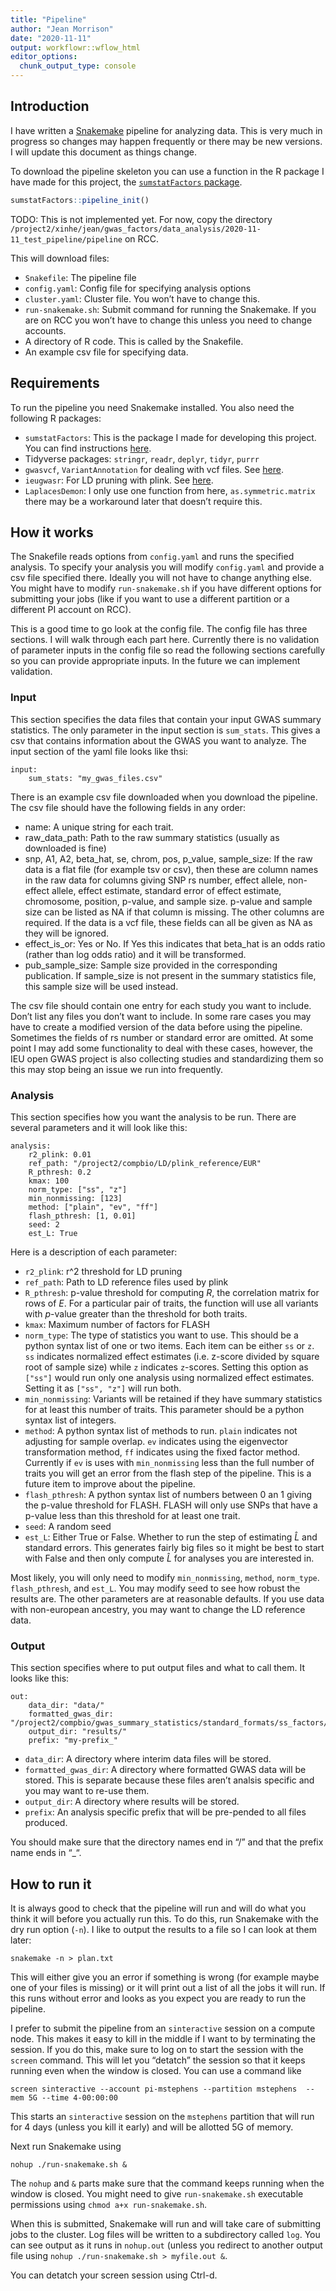 ```yaml
---
title: "Pipeline"
author: "Jean Morrison"
date: "2020-11-11"
output: workflowr::wflow_html
editor_options:
  chunk_output_type: console
---
```


## Introduction

I have written a [Snakemake](https://snakemake.readthedocs.io/en/stable/index.html) pipeline for analyzing data. This is very much in progress so changes may happen frequently or there may be new versions. I will update this document as things change. 

To download the pipeline skeleton you can use a function in the R package I have made for this project, the [`sumstatFactors` package](https://gitlab.com/jean_morrison/gwas-summay-statistic-factorization/-/blob/master/README.md). 
```r
sumstatFactors::pipeline_init()
```

TODO: This is not implemented yet. For now, copy the directory `/project2/xinhe/jean/gwas_factors/data_analysis/2020-11-11_test_pipeline/pipeline` on RCC. 


This will download files:

+ `Snakefile`: The pipeline file
+ `config.yaml`: Config file for specifying analysis options
+ `cluster.yaml`: Cluster file. You won't have to change this.
+ `run-snakemake.sh`: Submit command for running the Snakemake. If you are on RCC you won't have to change this unless you need to change accounts. 
+ A directory of R code. This is called by the Snakefile.
+ An example csv file for specifying data.

## Requirements

To run the pipeline you need Snakemake installed. You also need the following R packages:

+ `sumstatFactors`: This is the package I made for developing this project. You can find instructions [here](https://gitlab.com/jean_morrison/gwas-summay-statistic-factorization/-/blob/master/README.md).
+ Tidyverse packages: `stringr`, `readr`, `deplyr`, `tidyr`, `purrr`
+ `gwasvcf`, `VariantAnnotation` for dealing with vcf files.  See [here](https://mrcieu.github.io/gwasvcf/). 
+ `ieugwasr`: For LD pruning with plink. See [here](https://mrcieu.github.io/ieugwasr/).  
+ `LaplacesDemon`: I only use one function from here, `as.symmetric.matrix` there may be a workaround later that doesn't require this. 

## How it works

The Snakefile reads options from `config.yaml` and runs the specified analysis. To specify your analysis you will modify `config.yaml` and provide a csv file specified there. Ideally you will not have to change anything else. You might have to modify `run-snakemake.sh` if you have different options for submitting your jobs (like if you want to use a different partition or a different PI account on RCC).

This is a good time to go look at the config file. The config file has three sections. I will walk through each part here. Currently there is no validation of parameter inputs in the config file so read the following sections carefully so you can provide appropriate inputs. In the future we can implement validation. 

### Input
This section specifies the data files that contain your input GWAS summary statistics. The only parameter in the input section is `sum_stats`. This gives a csv that contains information about the GWAS you want to analyze. The input section of the yaml file looks like thsi:

```
input:
    sum_stats: "my_gwas_files.csv"
```

There is an example csv file downloaded when you download the pipeline. The csv file should have the following fields in any order:

+ name: A unique string for each trait. 
+ raw_data_path: Path to the raw summary statistics (usually as downloaded is fine)
+ snp, A1, A2, beta_hat, se, chrom, pos, p_value, sample_size: If the raw data is a flat file (for example tsv or csv), then these are column names in the raw data for columns giving SNP rs number, effect allele, non-effect allele, effect estimate, standard error of effect estimate, chromosome, position, p-value, and sample size. p-value and sample size can be listed as NA if that column is missing. The other columns are required. If the data is a vcf file, these fields can all be given as NA as they will be ignored. 
+ effect_is_or: Yes or No. If Yes this indicates that beta_hat is an odds ratio (rather than log odds ratio) and it will be transformed. 
+ pub_sample_size: Sample size provided in the corresponding publication. If sample_size is not present in the summary statistics file, this sample size will be used instead. 

The csv file should contain one entry for each study you want to include. Don't list any files you don't want to include. In some rare cases you may have to create a modified version of the data before using the pipeline. Sometimes the fields of rs number or standard error are omitted. At some point I may add some functionality to deal with these cases, however, the IEU open GWAS project is also collecting studies and standardizing them so this may stop being an issue we run into frequently.

### Analysis
This section specifies how you want the analysis to be run. There are several parameters and it will look like this:

```
analysis:
    r2_plink: 0.01
    ref_path: "/project2/compbio/LD/plink_reference/EUR"
    R_pthresh: 0.2
    kmax: 100
    norm_type: ["ss", "z"]
    min_nonmissing: [123]
    method: ["plain", "ev", "ff"]
    flash_pthresh: [1, 0.01]
    seed: 2
    est_L: True
```

Here is a description of each parameter:

+ `r2_plink`: r^2 threshold for LD pruning
+ `ref_path`: Path to LD reference files used by plink
+ `R_pthresh`: p-value threshold for computing $R$, the correlation matrix for rows of $E$. For a particular pair of traits, the function will use all variants with $p$-value greater than the threshold for both traits. 
+ `kmax`: Maximum number of factors for FLASH
+ `norm_type`: The type of statistics you want to use. This should be a python syntax list of one or two items. Each item can be either `ss` or `z`. `ss` indicates normalized effect estimates (i.e. z-score divided by square root of sample size) while `z` indicates `z`-scores. Setting this option as `["ss"]` would run only one analysis using normalized effect estimates. Setting it as `["ss", "z"]` will run both.
+ `min_nonmissing`: Variants will be retained if they have summary statistics for at least this number of traits. This parameter should be a python syntax list of integers. 
+ `method`: A python syntax list of methods to run. `plain` indicates not adjusting for sample overlap. `ev` indicates using the eigenvector transformation method, `ff` indicates using the fixed factor method. Currently if `ev` is uses with `min_nonmissing` less than the full number of traits you will get an error from the flash step of the pipeline. This is a future item to improve about the pipeline.
+ `flash_pthresh`: A python syntax list of numbers between 0 an 1 giving the p-value threshold for FLASH. FLASH will only use SNPs that have a p-value less than this threshold for at least one trait. 
+ `seed`: A random seed
+ `est_L`: Either True or False. Whether to run the step of estimating $\hat{L}$ and standard errors. This generates fairly big files so it might be best to start with False and then only compute $\hat{L}$ for analyses you are interested in. 

Most likely, you will only need to modify `min_nonmissing`, `method`, `norm_type`. `flash_pthresh`, and `est_L`. You may modify seed to see how robust the results are. The other parameters are at reasonable defaults. If you use data with non-european ancestry, you may want to change the LD reference data. 

### Output

This section specifies where to put output files and what to call them. It looks like this:

```
out:
    data_dir: "data/"
    formatted_gwas_dir: "/project2/compbio/gwas_summary_statistics/standard_formats/ss_factors/"
    output_dir: "results/"
    prefix: "my-prefix_"
```

+ `data_dir`:  A directory where interim data files will be stored. 
+ `formatted_gwas_dir`: A directory where formatted GWAS data will be stored. This is separate because these files aren't analsis specific and you may want to re-use them. 
+ `output_dir`: A directory where results will be stored.  
+ `prefix`: An analysis specific prefix that will be pre-pended to all files produced. 

You should make sure that the directory names end in "/" and that the prefix name ends in "_". 

## How to run it

It is always good to check that the pipeline will run and will do what you think it will before you actually run this. To do this, run Snakemake with the dry run option (`-n`). I like to output the results to a file so I can look at them later:

```
snakemake -n > plan.txt
```

This will either give you an error if something is wrong (for example maybe one of your files is missing) or it will print out a list of all the jobs it will run. If this runs without error and looks as you expect you are ready to run the pipeline. 

I prefer to submit the pipeline from an `sinteractive` session on a compute node. This makes it easy to kill in the middle if I want to by terminating the session. If you do this, make sure to log on to start the session with the `screen` command. This will let you "detatch" the session so that it keeps running even when the window is closed. You can use a command like

```
screen sinteractive --account pi-mstephens --partition mstephens  --mem 5G --time 4-00:00:00
```

This starts an `sinteractive` session on the `mstephens` partition that will run for 4 days (unless you kill it early) and will be allotted 5G of memory. 

Next run Snakemake using

```
nohup ./run-snakemake.sh & 
```

The `nohup` and `&` parts make sure that the command keeps running when the window is closed. You might need to give `run-snakemake.sh` executable permissions using `chmod a+x run-snakemake.sh`. 

When this is submitted, Snakemake will run and will take care of submitting jobs to the cluster. Log files will be written to a subdirectory called `log`. You can see output as it runs in `nohup.out` (unless you redirect to another output file using `nohup ./run-snakemake.sh > myfile.out & `. 

You can detatch your screen session using Ctrl-d. 

